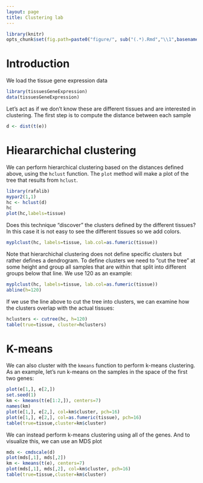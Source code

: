 ```yaml
---
layout: page
title: Clustering lab
---
```


```r
library(knitr)
opts_chunk$set(fig.path=paste0("figure/", sub("(.*).Rmd","\\1",basename(knitr:::knit_concord$get('infile'))), "-"))
```

# Introduction

We load the tissue gene expression data

```r
library(tissuesGeneExpression)
data(tissuesGeneExpression)
```

Let's act as if we don't know these are different tissues and are interested in clustering. The first step is to compute the distance between each sample

```r
d <- dist(t(e))
```


# Hieararchichal clustering

We can perform hierarchical clustering based on the
distances defined above, using the `hclust` function.
The `plot` method will make a plot of the tree that results from `hclust`. 

```r
library(rafalib)
mypar2(1,1)
hc <- hclust(d)
hc
plot(hc,labels=tissue)
```

Does this technique "discover" the clusters defined by the different tissues? In this case it is not easy to see the different tissues so we add colors.
 
```r
myplclust(hc, labels=tissue, lab.col=as.fumeric(tissue))
```

Note that hierarchichal clustering does not define specific clusters but rather defines a dendrogram. To define clusters we need to "cut the tree" at some height and group all samples that are within that split into different groups below that line. We use 120 as an example:

```r
myplclust(hc, labels=tissue, lab.col=as.fumeric(tissue))
abline(h=120)
```

If we use the line above to cut the tree into clusters, we can examine how the clusters overlap with the actual tissues:

```r
hclusters <- cutree(hc, h=120)
table(true=tissue, cluster=hclusters)
```

# K-means

We can also cluster with the `kmeans` function to perform k-means clustering. As an example, let's run k-means on the samples in the space of the first two genes:

```r
plot(e[1,], e[2,])
set.seed(1)
km <- kmeans(t(e[1:2,]), centers=7)
names(km)
plot(e[1,], e[2,], col=km$cluster, pch=16)
plot(e[1,], e[2,], col=as.fumeric(tissue), pch=16)
table(true=tissue,cluster=km$cluster)
```

We can instead perform k-means clustering using all of the genes. And to visualize this, we can use an MDS plot


```r
mds <- cmdscale(d)
plot(mds[,1], mds[,2]) 
km <- kmeans(t(e), centers=7)
plot(mds[,1], mds[,2], col=km$cluster, pch=16)
table(true=tissue,cluster=km$cluster)
```

